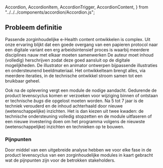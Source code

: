   Accordion,
  AccordionItem,
  AccordionTrigger,
  AccordionContent,
} from "../../../components/accordion/Accordion.js";

## Probleem definitie

Passende zorginhoudelijke e-Health content ontwikkelen is complex. Uit onze ervaring blijkt dat een goede overgang van een papieren protocol naar een digitale variant een erg arbeidsintensief proces is waarbij meerdere disciplines nauw met elkaar moeten samenwerken De auteur moet inhoud (volledig) herschrijven zodat deze goed aansluit op de digitale mogelijkheden. De illustrator en animator ontwerpen bijpassende illustraties en ondersteunend beeldmateriaal. Het ontwikkelteam brengt alles, via meerdere iteraties, in de technische ontwikkel stroom samen tot een bruikbaar geheel.

Ook na de oplevering vergt een module de nodige aandacht. Gedurende de product levenscyclus komen er verzoeken voor wijziging binnen of ontstaan er technische _bugs_ die opgelost moeten worden. Na 5 tot 7 jaar is de techniek verouderd en de inhoud achterhaald door nieuwe (wetenschappelijke) inzichten. Het is dan kiezen uit twee kwaden: de technische ondersteuning volledig stopzetten en de module uitfaseren of een nieuwe investering doen om het programma volgens de nieuwste (wetenschappelijke) inzichten en technieken op te bouwen.

### Pijnpunten

Door middel van een uitgebreide analyse hebben we voor elke fase in de product levenscyclus van een zorginhoudelijke modules in kaart gebracht wat de pijnpunten zijn voor de betrokken stakeholders.

<Spacer level={2}>
  <Accordion type="single" collapsible style={{ paddingBottom: "32px" }}>
    <AccordionItem value="item-1">
      <AccordionTrigger title="Verkopers" src="/icons/money.svg" />
      <AccordionContent>
        <div style={{ display: "flex", flexDirection: "column", gap: "16px" }}>
          <ListItem
            src="/projects/gestandaardiseerde-ehealth-modules-ontwikkelen/pijnpunt-budget.svg"
            title="Lagere budgetten"
            description="Zorgorganisaties houden de hand op de knip"
          />
          <ListItem
            src="/projects/gestandaardiseerde-ehealth-modules-ontwikkelen/pijnpunt-businesscase.svg"
            title="Geen duurzame businesscase"
            description="Het vele maatwerk maakt kosten inschatting moeilijk"
          />
        </div>
      </AccordionContent>
    </AccordionItem>
    <AccordionItem value="item-2">
      <AccordionTrigger title="Bouwers" src="/icons/hammer-line.svg" />
      <AccordionContent>
        <div style={{ display: "flex", flexDirection: "column", gap: "16px" }}>
          <ListItem
            src="/projects/gestandaardiseerde-ehealth-modules-ontwikkelen/pijnpunt-maatwerk.svg"
            title="Maatwerk"
            description="Eke module wordt voor 75% opnieuw in code opgebouwd"
          />
          <ListItem
            src="/projects/gestandaardiseerde-ehealth-modules-ontwikkelen/pijnpunt-capaciteit.svg"
            title="Bottleneck capaciteit"
            description="Niet parallel ontwikkelen door de schaarse capaciteit van developers"
          />
          <ListItem
            src="/projects/gestandaardiseerde-ehealth-modules-ontwikkelen/pijnpunt-doorlooptijd.svg"
            title="Lange doorlooptijd en hoge kosten"
            description="Het ontwikkelen is duur in relatie tot de levensduur en opbrengsten"
          />
        </div>
      </AccordionContent>
    </AccordionItem>
    <AccordionItem value="item-3">
      <AccordionTrigger title="Gebruikers" src="/icons/smartphone.svg" />
      <AccordionContent>
        <div style={{ display: "flex", flexDirection: "column", gap: "16px" }}>
          <ListItem
            src="/projects/gestandaardiseerde-ehealth-modules-ontwikkelen/pijnpunt-responsive.svg"
            title="Niet responsive"
            description="Modules zijn niet goed op mobiele apparaten te gebruiken"
          />
          <ListItem
            src="/projects/gestandaardiseerde-ehealth-modules-ontwikkelen/pijnpunt-toegankelijkheid.svg"
            title="Slechte toegankelijkheid"
            description="Modules voldoen niet aan standaarden voor toegankelijkheid"
          />
        </div>
      </AccordionContent>
    </AccordionItem>
    <AccordionItem value="item-4">
      <AccordionTrigger title="Onderhouders" src="/icons/settings-line.svg" />
      <AccordionContent>
        <div style={{ display: "flex", flexDirection: "column", gap: "16px" }}>
          <ListItem
            src="/projects/gestandaardiseerde-ehealth-modules-ontwikkelen/pijnpunt-omslachtig.svg"
            title="Omslachtig process"
            description="Alleen developers kunnen wijzigingen doorvoeren"
          />
          <ListItem
            src="/projects/gestandaardiseerde-ehealth-modules-ontwikkelen/pijnpunt-bugs.svg"
            title="Specifieke bugs"
            description="Aantal bugs stijgt evenredig met het aantal modules"
          />
        </div>
      </AccordionContent>
    </AccordionItem>
    <AccordionItem value="item-5">
      <AccordionTrigger title="Onderzoekers" src="/icons/search-eye-line.svg" />
      <AccordionContent>
        <div style={{ display: "flex", flexDirection: "column", gap: "16px" }}>
          <ListItem
            src="/projects/gestandaardiseerde-ehealth-modules-ontwikkelen/pijnpunt-data.svg"
            title="Ongestructureerde data"
            description="Data wordt ongestructureerd opgeslagen"
          />
          <ListItem
            src="/projects/gestandaardiseerde-ehealth-modules-ontwikkelen/pijnpunt-data-export.svg"
            title="Maatwerk export"
            description="Developer maakt op verzoek van de klant een maatwerk export"
          />
        </div>
      </AccordionContent>
    </AccordionItem>
  </Accordion>
</Spacer>
